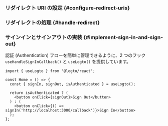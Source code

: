 

### リダイレクト URI の設定 \{#configure-redirect-uris}

<SignInFlowSummary />

<AssumingUrl />

<WebConfigureRedirectUris />

### リダイレクトの処理 \{#handle-redirect}

<HandleRedirect />

### サインインとサインアウトの実装 \{#implement-sign-in-and-sign-out}

認証 (Authentication) フローを簡単に管理できるように、2 つのフック `useHandleSignInCallback()` と `useLogto()` を提供しています。

<SignInNote calling=".signIn()" />

```tsx title="pages/Home/index.tsx"
import { useLogto } from '@logto/react';

const Home = () => {
  const { signIn, signOut, isAuthenticated } = useLogto();

  return isAuthenticated ? (
    <button onClick={signOut}>Sign Out</button>
  ) : (
    <button onClick={() => signIn('http://localhost:3000/callback')}>Sign In</button>
  );
};
```

<SignOutNote />
